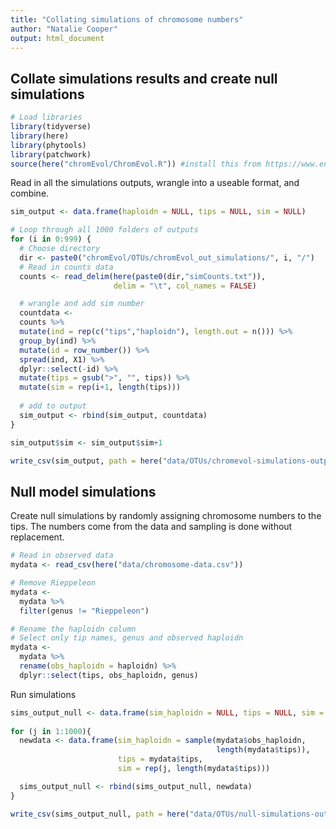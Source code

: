 ```yaml
---
title: "Collating simulations of chromosome numbers"
author: "Natalie Cooper"
output: html_document
---
```


## Collate simulations results and create null simulations

```r
# Load libraries
library(tidyverse)
library(here)
library(phytools)
library(patchwork)
source(here("chromEvol/ChromEvol.R")) #install this from https://www.en.sysbot.bio.lmu.de/people/employees/cusimano/use_r/
```

Read in all the simulations outputs, wrangle into a useable format, and combine.
```r
sim_output <- data.frame(haploidn = NULL, tips = NULL, sim = NULL)

# Loop through all 1000 folders of outputs
for (i in 0:999) {
  # Choose directory
  dir <- paste0("chromEvol/OTUs/chromEvol_out_simulations/", i, "/")
  # Read in counts data
  counts <- read_delim(here(paste0(dir,"simCounts.txt")), 
                       delim = "\t", col_names = FALSE)

  # wrangle and add sim number
  countdata <- 
  counts %>%
  mutate(ind = rep(c("tips","haploidn"), length.out = n())) %>%
  group_by(ind) %>%
  mutate(id = row_number()) %>%
  spread(ind, X1) %>%
  dplyr::select(-id) %>%
  mutate(tips = gsub(">", "", tips)) %>%
  mutate(sim = rep(i+1, length(tips)))
  
  # add to output
  sim_output <- rbind(sim_output, countdata)
}

sim_output$sim <- sim_output$sim+1

write_csv(sim_output, path = here("data/OTUs/chromevol-simulations-outputs.csv"))
```

## Null model simulations

Create null simulations by randomly assigning chromosome numbers to the tips. The numbers come from the data and sampling is done without replacement.

```r
# Read in observed data
mydata <- read_csv(here("data/chromosome-data.csv"))

# Remove Rieppeleon
mydata <- 
  mydata %>% 
  filter(genus != "Rieppeleon")

# Rename the haploidn column
# Select only tip names, genus and observed haploidn
mydata <-
  mydata %>%
  rename(obs_haploidn = haploidn) %>%
  dplyr::select(tips, obs_haploidn, genus)
```

Run simulations
```r
sims_output_null <- data.frame(sim_haploidn = NULL, tips = NULL, sim = NULL)
  
for (j in 1:1000){
  newdata <- data.frame(sim_haploidn = sample(mydata$obs_haploidn, 
                                              length(mydata$tips)),
                        tips = mydata$tips, 
                        sim = rep(j, length(mydata$tips)))

  sims_output_null <- rbind(sims_output_null, newdata)
}

write_csv(sims_output_null, path = here("data/OTUs/null-simulations-outputs.csv"))
```